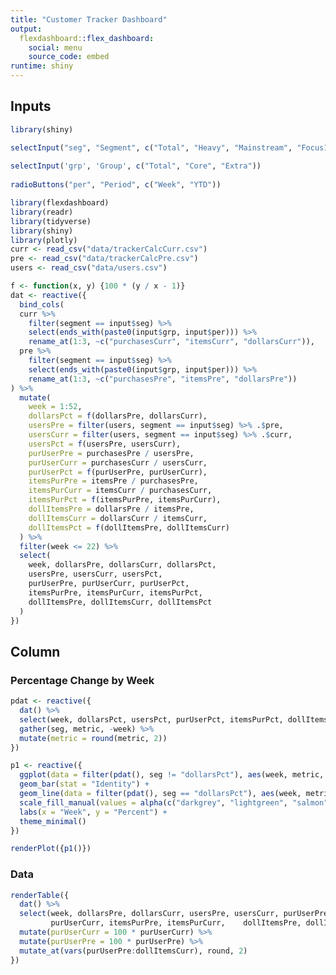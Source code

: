 ```yaml
---
title: "Customer Tracker Dashboard"
output: 
  flexdashboard::flex_dashboard:
    social: menu
    source_code: embed
runtime: shiny
---
```


Inputs {.sidebar}
-------------------------------------

```r
library(shiny)

selectInput("seg", "Segment", c("Total", "Heavy", "Mainstream", "Focus1", "Focus2", "Specialty", "Diverse1", "Diverse2", "Other", "New"))
    
selectInput('grp', 'Group', c("Total", "Core", "Extra"))
    
radioButtons("per", "Period", c("Week", "YTD"))

```


```r
library(flexdashboard)
library(readr)
library(tidyverse)
library(shiny)
library(plotly)
curr <- read_csv("data/trackerCalcCurr.csv")
pre <- read_csv("data/trackerCalcPre.csv")
users <- read_csv("data/users.csv")
```


```r
f <- function(x, y) {100 * (y / x - 1)}
dat <- reactive({
  bind_cols(
  curr %>%
    filter(segment == input$seg) %>%
    select(ends_with(paste0(input$grp, input$per))) %>%
    rename_at(1:3, ~c("purchasesCurr", "itemsCurr", "dollarsCurr")),
  pre %>%
    filter(segment == input$seg) %>%
    select(ends_with(paste0(input$grp, input$per))) %>%
    rename_at(1:3, ~c("purchasesPre", "itemsPre", "dollarsPre"))
) %>%
  mutate(
    week = 1:52,
    dollarsPct = f(dollarsPre, dollarsCurr),
    usersPre = filter(users, segment == input$seg) %>% .$pre,
    usersCurr = filter(users, segment == input$seg) %>% .$curr,
    usersPct = f(usersPre, usersCurr),
    purUserPre = purchasesPre / usersPre,
    purUserCurr = purchasesCurr / usersCurr,
    purUserPct = f(purUserPre, purUserCurr),
    itemsPurPre = itemsPre / purchasesPre,
    itemsPurCurr = itemsCurr / purchasesCurr,
    itemsPurPct = f(itemsPurPre, itemsPurCurr),
    dollItemsPre = dollarsPre / itemsPre,
    dollItemsCurr = dollarsCurr / itemsCurr,
    dollItemsPct = f(dollItemsPre, dollItemsCurr)
  ) %>%
  filter(week <= 22) %>%
  select(
    week, dollarsPre, dollarsCurr, dollarsPct,
    usersPre, usersCurr, usersPct,
    purUserPre, purUserCurr, purUserPct,
    itemsPurPre, itemsPurCurr, itemsPurPct,
    dollItemsPre, dollItemsCurr, dollItemsPct
  )
})
```

Column
-------------------------------------

### Percentage Change by Week
    
```r
pdat <- reactive({
  dat() %>%
  select(week, dollarsPct, usersPct, purUserPct, itemsPurPct, dollItemsPct) %>%
  gather(seg, metric, -week) %>%
  mutate(metric = round(metric, 2))
})

p1 <- reactive({
  ggplot(data = filter(pdat(), seg != "dollarsPct"), aes(week, metric, fill = seg)) +
  geom_bar(stat = "Identity") + 
  geom_line(data = filter(pdat(), seg == "dollarsPct"), aes(week, metric), col = "darkgrey") +
  scale_fill_manual(values = alpha(c("darkgrey", "lightgreen", "salmon", "lightblue", "orange"), 0.5)) +
  labs(x = "Week", y = "Percent") +
  theme_minimal()
})

renderPlot({p1()})
```
    
### Data

```r
renderTable({
  dat() %>%
  select(week, dollarsPre, dollarsCurr, usersPre, usersCurr, purUserPre, 
         purUserCurr, itemsPurPre, itemsPurCurr,	dollItemsPre, dollItemsCurr) %>%
  mutate(purUserCurr = 100 * purUserCurr) %>%
  mutate(purUserPre = 100 * purUserPre) %>%
  mutate_at(vars(purUserPre:dollItemsCurr), round, 2)
})
```


